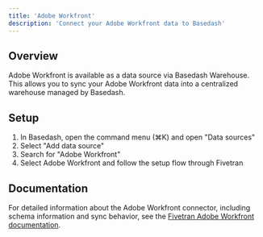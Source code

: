 ```yaml
---
title: 'Adobe Workfront'
description: 'Connect your Adobe Workfront data to Basedash'
---
```


## Overview

Adobe Workfront is available as a data source via Basedash Warehouse. This allows you to sync your Adobe Workfront data into a centralized warehouse managed by Basedash.

## Setup

1. In Basedash, open the command menu (⌘K) and open "Data sources"
2. Select "Add data source"
3. Search for "Adobe Workfront"
4. Select Adobe Workfront and follow the setup flow through Fivetran

## Documentation

For detailed information about the Adobe Workfront connector, including schema information and sync behavior, see the [Fivetran Adobe Workfront documentation](https://fivetran.com/docs/connectors/applications/adobe-workfront).
